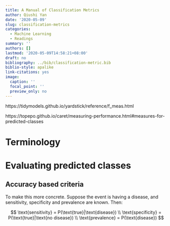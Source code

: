 ```yaml
---
title: A Manual of Classification Metrics
author: Qiushi Yan
date: '2020-05-09'
slug: classification-metrics
categories:
  - Machine Learning
  - Readings
summary: ''
authors: []
lastmod: '2020-05-09T14:58:21+08:00'
draft: no
bibliography: ../bib/classification-metric.bib
biblio-style: apalike
link-citations: yes
image:
  caption: ''
  focal_point: ''
  preview_only: no
---
```



https://tidymodels.github.io/yardstick/reference/f_meas.html

https://topepo.github.io/caret/measuring-performance.html#measures-for-predicted-classes

# Terminology


# Evaluating predicted classes

## Accuracy based criteria 

To make this more concrete. Suppose the event is having a disease, and sensitivity, specificity and prevalence are known. Then:  

$$
\text{sensitivity} = P(\text{true}|\text{disease}) \\
\text{specificity} = P(\text{true}|\text{no disease}) \\
\text{prevalence} = P(\text{disease})
$$
